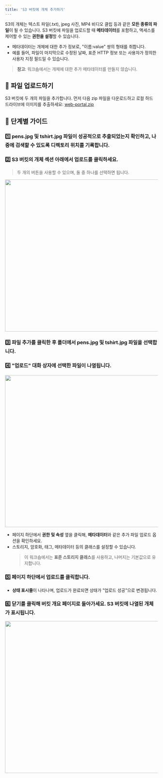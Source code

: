 ```yaml
---
title: 'S3 버킷에 개체 추가하기'
---
```


S3의 개체는 텍스트 파일(.txt), jpeg 사진, MP4 비디오 클립 등과 같은 **모든 종류의 파일**이 될 수 있습니다. S3 버킷에 파일을 업로드할 때 **메타데이터**를 포함하고, 액세스를 제어할 수 있는 **권한을 설정**할 수 있습니다.

- 메타데이터는 개체에 대한 추가 정보로, "이름:value" 쌍의 형태를 취합니다.
- 예를 들어, 파일이 마지막으로 수정된 날짜, 표준 HTTP 정보 또는 사용자가 정의한 사용자 지정 필드일 수 있습니다.
> **참고**: 워크숍에서는 개체에 대한 추가 메타데이터를 만들지 않습니다.

## 📁 파일 업로드하기
S3 버킷에 두 개의 파일을 추가합니다. 먼저 다음 zip 파일을 다운로드하고 로컬 하드 드라이브에 이미지를 추출하세요: [web-portal.zip](https://github.com/user-attachments/files/17110325/web-portal.zip)

## 🔢 단계별 가이드

### 1️⃣ **pens.jpg** 및 **tshirt.jpg** 파일이 성공적으로 추출되었는지 확인하고, 나중에 검색할 수 있도록 **디렉토리 위치를 기록**합니다.

### 2️⃣ **S3 버킷**의 개체 섹션 아래에서 **업로드**를 클릭하세요.
> 두 개의 버튼을 사용할 수 있으며, 둘 중 하나를 선택하면 됩니다.

<img src="https://github.com/user-attachments/assets/313a1a2c-0c3d-4dae-a019-31993efaa335" width="600" height="500" />

### 3️⃣ **파일 추가**를 클릭한 후 폴더에서 **pens.jpg** 및 **tshirt.jpg** 파일을 선택합니다.

### 4️⃣ **"업로드" 대화 상자**에 선택한 파일이 나열됩니다.

<img src="https://github.com/user-attachments/assets/12fd3263-49fd-444b-99c6-cb3df40ce3d5" width="600" height="500" />

- 페이지 하단에서 **권한 및 속성** 옆을 클릭해, **메타데이터**와 같은 추가 파일 업로드 옵션을 확인하세요.
- 스토리지, 암호화, 태그, 메타데이터 등의 클래스를 설정할 수 있습니다.
  > 이 워크숍에서는 **표준 스토리지 클래스**를 사용하고, 나머지는 기본값으로 유지합니다.

### 5️⃣ 페이지 하단에서 **업로드**를 클릭합니다.
- **상태 표시줄**이 나타나며, 업로드가 완료되면 상태가 "업로드 성공"으로 변경됩니다.

### 6️⃣ **닫기**를 클릭해 **버킷 개요 페이지**로 돌아가세요. S3 버킷에 나열된 개체가 표시됩니다.

<img src = "https://github.com/user-attachments/assets/a9bc7627-d710-4b01-b6a1-7bf5ae42efe8" width="600" height="500" />


